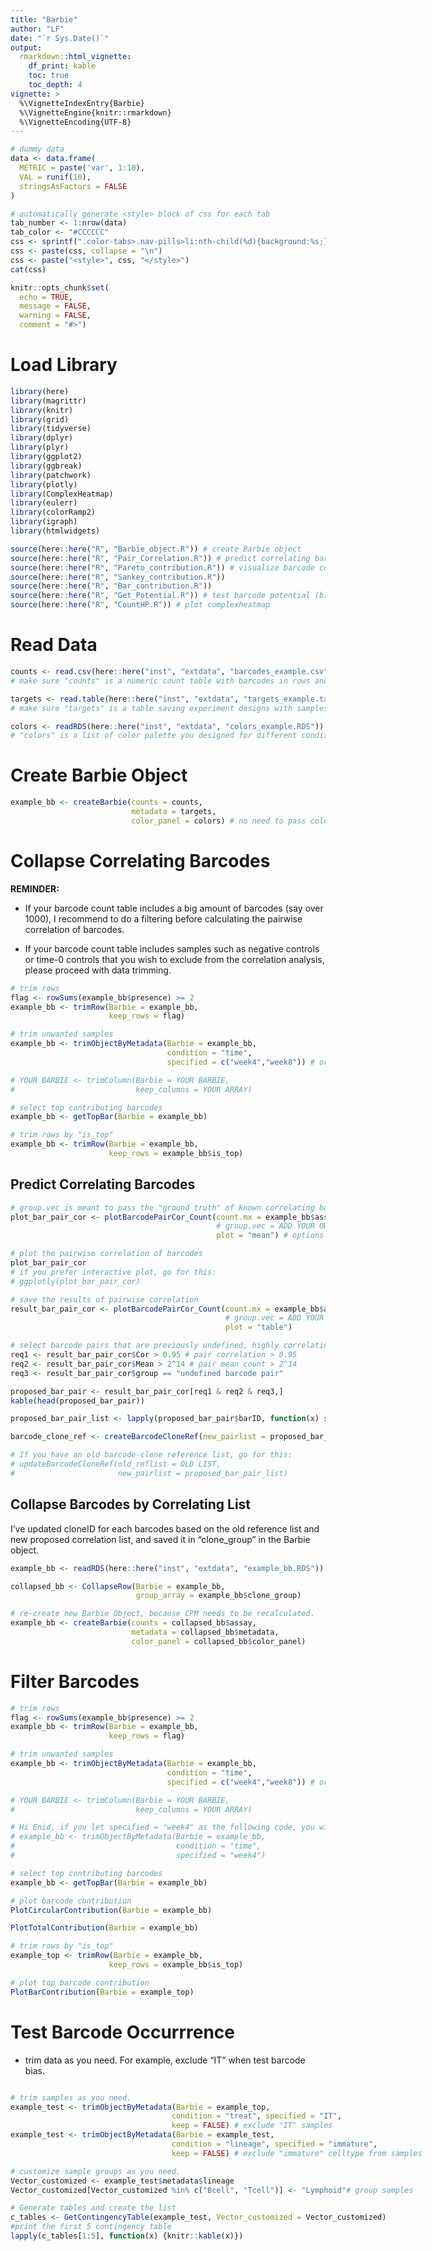 ```yaml
---
title: "Barbie"
author: "LF"
date: "`r Sys.Date()`"
output:
  rmarkdown::html_vignette:
    df_print: kable
    toc: true
    toc_depth: 4
vignette: >
  %\VignetteIndexEntry{Barbie}
  %\VignetteEngine{knitr::rmarkdown}
  %\VignetteEncoding{UTF-8}
---
```


```{=html}
<style>
.scroll-plot {
    width: 1000px;
    height: 600px;
    overflow-y: scroll;
    overflow-x: scroll;
}
</style>
```
```r
# dummy data
data <- data.frame(
  METRIC = paste('var', 1:10),
  VAL = runif(10),
  stringsAsFactors = FALSE
)
```

```r
# automatically generate <style> block of css for each tab
tab_number <- 1:nrow(data)
tab_color <- "#CCCCCC"
css <- sprintf(".color-tabs>.nav-pills>li:nth-child(%d){background:%s;}", tab_number, tab_color)
css <- paste(css, collapse = "\n")
css <- paste("<style>", css, "</style>")
cat(css)
```


```r
knitr::opts_chunk$set(
  echo = TRUE,
  message = FALSE,
  warning = FALSE,
  comment = "#>")
```

# Load Library

```r
library(here)
library(magrittr)
library(knitr)
library(grid)
library(tidyverse)
library(dplyr)
library(plyr)
library(ggplot2)
library(ggbreak)
library(patchwork)
library(plotly)
library(ComplexHeatmap)
library(eulerr)
library(colorRamp2)
library(igraph)
library(htmlwidgets)

source(here::here("R", "Barbie_object.R")) # create Barbie object
source(here::here("R", "Pair_Correlation.R")) # predict correlating barcodes
source(here::here("R", "Pareto_contribution.R")) # visualize barcode contribution
source(here::here("R", "Sankey_contribution.R"))
source(here::here("R", "Bar_contribution.R"))
source(here::here("R", "Get_Potential.R")) # test barcode potential (bias)
source(here::here("R", "CountHP.R")) # plot complexheatmap

```


# Read Data

```r
counts <- read.csv(here::here("inst", "extdata", "barcodes_example.csv"), row.names = 1) 
# make sure "counts" is a numeric count table with barcodes in rows and samples in columns

targets <- read.table(here::here("inst", "extdata", "targets_example.txt"))
# make sure "targets" is a table saving experiment designs with samples in rows and factors/conditions in columns

colors <- readRDS(here::here("inst", "extdata", "colors_example.RDS"))
# "colors" is a list of color palette you designed for different conditions of samples.
```


# Create Barbie Object

```r
example_bb <- createBarbie(counts = counts, 
                           metadata = targets, 
                           color_panel = colors) # no need to pass color_panel if you don't have it.
```

# Collapse Correlating Barcodes

**REMINDER: **

- If your barcode count table includes a big amount of barcodes (say over 1000), I recommend to do a filtering before calculating the pairwise correlation of barcodes.

- If your barcode count table includes samples such as negative controls or time-0 controls that you wish to exclude from the correlation analysis, please proceed with data trimming.

```r
# trim rows
flag <- rowSums(example_bb$presence) >= 2
example_bb <- trimRow(Barbie = example_bb, 
                      keep_rows = flag)

# trim unwanted samples
example_bb <- trimObjectByMetadata(Barbie = example_bb, 
                                   condition = "time", 
                                   specified = c("week4","week8")) # or use function: trimColumn

# YOUR BARBIE <- trimColumn(Barbie = YOUR BARBIE,
#                           keep_columns = YOUR ARRAY)

# select top contributing barcodes
example_bb <- getTopBar(Barbie = example_bb)

# trim rows by "is_top"
example_bb <- trimRow(Barbie = example_bb, 
                      keep_rows = example_bb$is_top)
```


## Predict Correlating Barcodes

```r
# group.vec is meant to pass the "ground truth" of known correlating barcodes from the same clones
plot_bar_pair_cor <- plotBarcodePairCor_Count(count.mx = example_bb$assay, # this is your barcode count table (make sure barcodes in rows)
                                              # group.vec = ADD YOUR OWN GROUP OR LEAVE IT AS NULL, # this is a vector of known barcode groups
                                              plot = "mean") # options for plotting, including "mean", "max", "histogram", and "table"

# plot the pairwise correlation of barcodes
plot_bar_pair_cor 
# if you prefer interactive plot, go for this:
# ggplotly(plot_bar_pair_cor)

# save the results of pairwise correlation
result_bar_pair_cor <- plotBarcodePairCor_Count(count.mx = example_bb$assay, 
                                                # group.vec = ADD YOUR OWN GROUP OR LEAVE IT AS NULL, 
                                                plot = "table")

# select barcode pairs that are previously undefined, highly correlating, and making big contribution.
req1 <- result_bar_pair_cor$Cor > 0.95 # pair correlation > 0.95
req2 <- result_bar_pair_cor$Mean > 2^14 # pair mean count > 2^14
req3 <- result_bar_pair_cor$group == "undefined barcode pair"

proposed_bar_pair <- result_bar_pair_cor[req1 & req2 & req3,]
kable(head(proposed_bar_pair))

proposed_bar_pair_list <- lapply(proposed_bar_pair$barID, function(x) strsplit(x, split = "\\.") %>% unlist())

barcode_clone_ref <- createBarcodeCloneRef(new_pairlist = proposed_bar_pair_list)

# If you have an old barcode-clone reference list, go for this:
# updateBarcodeCloneRef(old_reflist = OLD LIST,
#                       new_pairlist = proposed_bar_pair_list)
```

## Collapse Barcodes by Correlating List

I've updated cloneID for each barcodes based on the old reference list and new proposed correlation list, and saved it in "clone_group" in the Barbie object.

```r

example_bb <- readRDS(here::here("inst", "extdata", "example_bb.RDS"))

collapsed_bb <- CollapseRow(Barbie = example_bb,
                            group_array = example_bb$clone_group)

# re-create new Barbie Object, because CPM needs to be recalculated.
example_bb <- createBarbie(counts = collapsed_bb$assay,
                           metadata = collapsed_bb$metadata,
                           color_panel = collapsed_bb$color_panel)

```


# Filter Barcodes

```r
# trim rows
flag <- rowSums(example_bb$presence) >= 2
example_bb <- trimRow(Barbie = example_bb, 
                      keep_rows = flag)

# trim unwanted samples
example_bb <- trimObjectByMetadata(Barbie = example_bb, 
                                   condition = "time", 
                                   specified = c("week4","week8")) # or use function: trimColumn

# YOUR BARBIE <- trimColumn(Barbie = YOUR BARBIE,
#                           keep_columns = YOUR ARRAY)

# Hi Enid, if you let specified = "week4" as the following code, you will get the same resuults as I got for week4 data.
# example_bb <- trimObjectByMetadata(Barbie = example_bb, 
#                                    condition = "time", 
#                                    specified = "week4")

# select top contributing barcodes
example_bb <- getTopBar(Barbie = example_bb)

# plot barcode contribution
PlotCircularContribution(Barbie = example_bb)

PlotTotalContribution(Barbie = example_bb)

# trim rows by "is_top"
example_top <- trimRow(Barbie = example_bb, 
                      keep_rows = example_bb$is_top)

# plot top barcode contribution
PlotBarContribution(Barbie = example_top)
```

# Test Barcode Occurrrence

- trim data as you need. For example, exclude "IT" when test barcode bias.

::: scroll-plot
```r
# trim samples as you need. 
example_test <- trimObjectByMetadata(Barbie = example_top, 
                                    condition = "treat", specified = "IT", 
                                    keep = FALSE) # exclude "IT" samples
example_test <- trimObjectByMetadata(Barbie = example_test, 
                                    condition = "lineage", specified = "immature", 
                                    keep = FALSE) # exclude "immature" celltype from samples

# customize sample groups as you need.
Vector_customized <- example_test$metadata$lineage
Vector_customized[Vector_customized %in% c("Bcell", "Tcell")] <- "Lymphoid"# group samples

# Generate tables and create the list
c_tables <- GetContingencyTable(example_test, Vector_customized = Vector_customized)
#print the first 5 contingency table
lapply(c_tables[1:5], function(x) {knitr::kable(x)})
```
:::

::: scroll-plot
```r
# Apply test, and get Bias group
example_test <- GetFisherBiasGroup(Barbie = example_test, contingency_table_ls = c_tables)
```
:::

```r
# Visualize Bias group of barcodes
PlotBiasVsRank(Barbie = example_test, passing_data = "output")

PlotBiasVsRank(Barbie = example_test, passing_data = "rank")

PlotBiasVsRank(Barbie = example_test, passing_data = "rank_var")

PlotCpmHP_0(Barbie = example_test, show_bias = TRUE, Vector_customized = Vector_customized) 

PlotPreHP_0(Barbie = example_test, show_bias = TRUE, Vector_customized = Vector_customized) 
```


# Test Barcode Proportions
